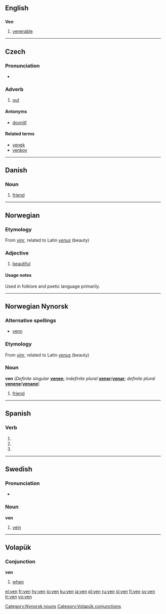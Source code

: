==English==

==={{abbreviation}}===
'''Ven'''

# [[venerable]]

----

==Czech==

===Pronunciation===
* {{audio|Cs-ven.ogg|audio}}

===Adverb===
{{cs-adv}}

# [[out]]

====Antonyms====
* [[dovnitř]]

====Related terms====
* [[venek]] {{m}}
* [[venkov]] {{m}}

----

==Danish==

===Noun===
{{da-noun|g=c|en|ven|vennen|venner|vennerne}}

# [[friend]]

----

==Norwegian==

===Etymology===
From {{ON.|no}} ''[[vinr]]'', related to Latin ''[[venus]]'' (beauty)

===Adjective===
{{no-adj-1}}

# [[beautiful]]

====Usage notes====
Used in folklore and poetic language primarily.

----

==Norwegian Nynorsk==

===Alternative spellings===
* [[venn]]

===Etymology===
From {{ON.|nn}} ''[[vinr]]'', related to Latin ''[[venus]]'' (beauty)

===Noun===
'''ven''' {{m}} (''Definite singular'' '''[[venen]]'''; ''indefinite plural'' '''[[vener]]'''/'''[[venar]]'''; ''definite  plural'' '''[[venene]]'''/'''[[venane]]''')

# [[friend]]

[[Category:Nynorsk nouns]]

----

==Spanish==

===Verb===
{{es-verb-form}}

# {{es-verb form of|mood=imp|num=s|pers=2|formal=n|sense=+|ending=ir|verb=[[venir]]}}
# {{es-verb form of|mood=ind|tense=pres|num=p|pers=2|formal=y|ending=er|verb=[[ver]]}}
# {{es-verb form of|mood=ind|tense=pres|num=p|pers=3|ending=er|verb=[[ver]]}}

----

==Swedish==

===Pronunciation===
* {{audio|Sv-en ven.ogg|audio}}

===Noun===
'''ven''' {{c}}

# [[vein]]

----

==Volapük==

===Conjunction===
'''ven'''

# [[when]]

[[Category:Volapük conjunctions]]

[[el:ven]]
[[fr:ven]]
[[hy:ven]]
[[io:ven]]
[[ku:ven]]
[[ja:ven]]
[[pl:ven]]
[[ru:ven]]
[[sl:ven]]
[[fi:ven]]
[[sv:ven]]
[[tr:ven]]
[[vo:ven]]